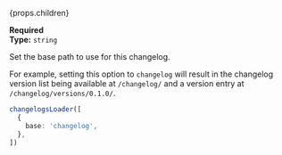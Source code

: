 {props.children}

**Required**  
**Type:** `string`

Set the base path to use for this changelog.

For example, setting this option to `changelog` will result in the changelog version list being available at `/changelog/` and a version entry at `/changelog/versions/0.1.0/`.

```ts
changelogsLoader([
  {
    base: 'changelog',
  },
])
```
